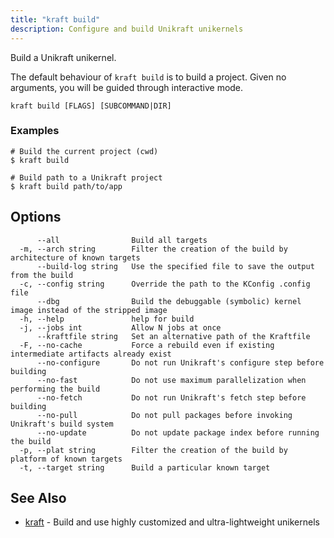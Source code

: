 ```yaml
---
title: "kraft build"
description: Configure and build Unikraft unikernels
---
```


Build a Unikraft unikernel.

The default behaviour of `kraft build` is to build a project.  Given no
arguments, you will be guided through interactive mode.


```
kraft build [FLAGS] [SUBCOMMAND|DIR]
```

### Examples

```
# Build the current project (cwd)
$ kraft build

# Build path to a Unikraft project
$ kraft build path/to/app
```

## Options

```
      --all                Build all targets
  -m, --arch string        Filter the creation of the build by architecture of known targets
      --build-log string   Use the specified file to save the output from the build
  -c, --config string      Override the path to the KConfig .config file
      --dbg                Build the debuggable (symbolic) kernel image instead of the stripped image
  -h, --help               help for build
  -j, --jobs int           Allow N jobs at once
      --kraftfile string   Set an alternative path of the Kraftfile
  -F, --no-cache           Force a rebuild even if existing intermediate artifacts already exist
      --no-configure       Do not run Unikraft's configure step before building
      --no-fast            Do not use maximum parallelization when performing the build
      --no-fetch           Do not run Unikraft's fetch step before building
      --no-pull            Do not pull packages before invoking Unikraft's build system
      --no-update          Do not update package index before running the build
  -p, --plat string        Filter the creation of the build by platform of known targets
  -t, --target string      Build a particular known target
```

## See Also

* [kraft](kraft.md)	 - Build and use highly customized and ultra-lightweight unikernels

